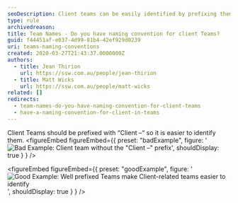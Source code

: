 ```yaml
---
seoDescription: Client teams can be easily identified by prefixing them with "Client –", enhancing team management and collaboration.
type: rule
archivedreason:
title: Team Names - Do you have naming convention for client Teams?
guid: f44451af-e037-4d99-81b4-42ef929d0239
uri: teams-naming-conventions
created: 2020-03-27T21:43:37.0000000Z
authors:
  - title: Jean Thirion
    url: https://ssw.com.au/people/jean-thirion
  - title: Matt Wicks
    url: https://ssw.com.au/people/matt-wicks
related: []
redirects:
  - team-names-do-you-have-naming-convention-for-client-teams
  - have-a-naming-convention-for-client-in-teams
---
```


Client Teams should be prefixed with “Client –“ so it is easier to identify them.
<figureEmbed figureEmbed={{
  preset: "badExample",
  figure: '![Bad Example: Client team without the "Client –" prefix](client-naming-bad.png)',
  shouldDisplay: true
} } />


<figureEmbed figureEmbed={{
  preset: "goodExample",
  figure: '![Good Example: Well prefixed Teams make Client-related teams easier to identify](client-naming-good.jpg)',
  shouldDisplay: true
} } />
